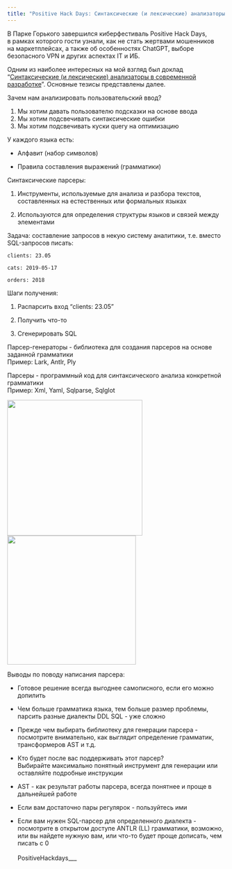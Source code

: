 ```yaml
---
title: "Positive Hack Days: Синтаксические (и лексические) анализаторы в современной разработке"
---
```


В Парке Горького завершился киберфестиваль Positive Hack Days, в рамках которого гости узнали, как не стать жертвами мошенников на маркетплейсах, а также об особенностях ChatGPT, выборе безопасного VPN и других аспектах IT и ИБ.

Одним из наиболее интересных на мой взгляд был доклад "[Синтаксические (и лексические) анализаторы в современной разработке](https://phdays.com/broadcast/?tag=python-moscow&talk=254)". Основные тезисы представлены далее.

Зачем нам анализировать пользовательский ввод?

1.  Мы хотим давать пользователю подсказки на основе ввода
2.  Мы хотим подсвечивать синтаксические ошибки
3.  Мы хотим подсвечивать куски query на оптимизацию

У каждого языка есть:

-   Алфавит (набор символов)

-   Правила составления выражений (грамматики)

Синтаксические парсеры:

1.  Инструменты, используемые для анализа и разбора текстов, составленных на естественных или формальных языках

2.  Используются для определения структуры языков и связей между элементами

Задача: составление запросов в некую систему аналитики, т.е. вместо SQL-запросов писать:

`clients: 23.05`

`cats: 2019-05-17`

`orders: 2018`

Шаги получения:

1.  Распарсить вход "clients: 23.05"

2.  Получить что-то

3.  Сгенерировать SQL

Парсер-генераторы - библиотека для создания парсеров на основе заданной грамматики\
Пример: Lark, Antlr, Ply

Парсеры - программный код для синтаксического анализа конкретной грамматики\
Пример: Xml, Yaml, Sqlparse, Sqlglot

![](2.jpg){width="311"} ![](1.jpg){width="296"}

Выводы по поводу написания парсера:

-   Готовое решение всегда выгоднее самописного, если его можно допилить

-   Чем больше грамматика языка, тем больше размер проблемы, парсить разные диалекты DDL SQL - уже сложно

-   Прежде чем выбирать библиотеку для генерации парсера - посмотрите внимательно, как выглядит определение грамматик, трансформеров AST и т.д.

-   Кто будет после вас поддерживать этот парсер?\
    Выбирайте максимально понятный инструмент для генерации или оставляйте подробные инструкции

-   AST - как результат работы парсера, всегда понятнее и проще в дальнейшей работе

-   Если вам достаточно пары регулярок - пользуйтесь ими

-   Если вам нужен SQL-парсер для определенного диалекта - посмотрите в открытом доступе ANTLR (LL) грамматики, возможно, или вы найдете нужную вам, или что-то будет проще дописать, чем писать с 0\
    \
    PositiveHackdays\_\_\_
